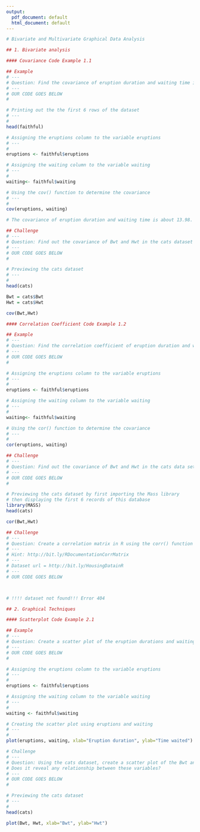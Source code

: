 ```yaml
---
output:
  pdf_document: default
  html_document: default
---
```

```r
# Bivariate and Multivariate Graphical Data Analysis

## 1. Bivariate analysis

#### Covariance Code Example 1.1

## Example
# ---
# Question: Find the covariance of eruption duration and waiting time in the data set faithful 
# ---
# OUR CODE GOES BELOW
# 

# Printing out the the first 6 rows of the dataset
# ---
# 
head(faithful)
```
```r
# Assigning the eruptions column to the variable eruptions
# ---
# 
eruptions <- faithful$eruptions

# Assigning the waiting column to the variable waiting
# ---
# 
waiting<- faithful$waiting

# Using the cov() function to determine the covariance
# ---
#
cov(eruptions, waiting)

# The covariance of eruption duration and waiting time is about 13.98. It indicates a positive linear relationship between the two variables.
```
```r
## Challenge
# ---
# Question: Find out the covariance of Bwt and Hwt in the cats dataset
# ---
# OUR CODE GOES BELOW
# 

# Previewing the cats dataset
# ---
# 
head(cats)
```
```r
Bwt = cats$Bwt
Hwt = cats$Hwt

cov(Bwt,Hwt)
```
```r
#### Correlation Coefficient Code Example 1.2

## Example 
# ---
# Question: Find the correlation coefficient of eruption duration and waiting time in the faithful dataset
# ---
# OUR CODE GOES BELOW
# 

# Assigning the eruptions column to the variable eruptions
# ---
# 
eruptions <- faithful$eruptions

# Assigning the waiting column to the variable waiting
# ---
#
waiting<- faithful$waiting

# Using the cor() function to determine the covariance
# ---
#
cor(eruptions, waiting)
```
```r
## Challenge 
# ---
# Question: Find out the covariance of Bwt and Hwt in the cats data set below:
# ---
# OUR CODE GOES BELOW 
# 

# Previewing the cats dataset by first importing the Mass library 
# then displaying the first 6 records of this database
library(MASS)
head(cats)
```
```r
cor(Bwt,Hwt)
```
```r
## Challenge
# ---
# Question: Create a correlation matrix in R using the corr() function
# ---
# Hint: http://bit.ly/RDocumentationCorrMatrix
# ---
# Dataset url = http://bit.ly/HousingDatainR
# ---
# OUR CODE GOES BELOW



# !!!! dataset not found!!! Error 404 

```

```r
## 2. Graphical Techniques

#### Scatterplot Code Example 2.1

## Example 
# ---
# Question: Create a scatter plot of the eruption durations and waiting intervals from the faithful dataset
# ---
# OUR CODE GOES BELOW 
# 

# Assigning the eruptions column to the variable eruptions
# ---
# 
eruptions <- faithful$eruptions

# Assigning the waiting column to the variable waiting
# ---
#
waiting <- faithful$waiting

# Creating the scatter plot using eruptions and waiting
# ---
# 
plot(eruptions, waiting, xlab="Eruption duration", ylab="Time waited")
```
```r
# Challenge 
# ---
# Question: Using the cats dataset, create a scatter plot of the Bwt and Hwt variables. 
# Does it reveal any relationship between these variables?
# ---
# OUR CODE GOES BELOW
# 

# Previewing the cats dataset
# ---
# 
head(cats)
```
```r
plot(Bwt, Hwt, xlab="Bwt", ylab="Hwt")
```

















